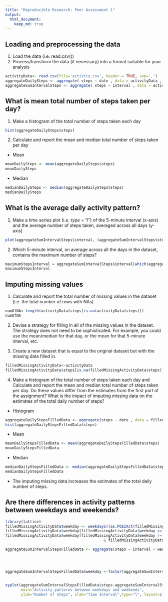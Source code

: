```yaml
---
title: "Reproducible Research: Peer Assessment 1"
output: 
  html_document:
    keep_md: true
---
```



## Loading and preprocessing the data
1. Load the data (i.e. read.csv())
2. Process/transform the data (if necessary) into a format suitable for your analysis
```r
activityData<- read.csv(file='activity.csv', header = TRUE, sep=',')
aggregateDailySteps <- aggregate( steps ~ date , data = activityData , FUN = sum )
aggregateSumIntervalSteps <- aggregate( steps ~ interval , data = activityData , FUN = sum )
```


## What is mean total number of steps taken per day?
1. Make a histogram of the total number of steps taken each day

```r
hist(aggregateDailySteps$steps)
```

2. Calculate and report the mean and median total number of steps taken per day

- Mean
```r
meanDailySteps <- mean(aggregateDailySteps$steps)
meanDailySteps
```

- Median
```r
medianDailySteps <- median(aggregateDailySteps$steps)
medianDailySteps
```

## What is the average daily activity pattern?
1. Make a time series plot (i.e. type = "l") of the 5-minute interval (x-axis) and the average number of steps taken, averaged across all days (y-axis)
```r
plot(aggregateSumIntervalSteps$interval, (aggregateSumIntervalSteps$steps/length(names(table(activityData$date)))), type='l',xlab = "Time Intervals", ylab= "Average Number of Steps Taken")
```

2. Which 5-minute interval, on average across all the days in the dataset, contains the maximum number of steps?
```r
maximumStepsInterval = aggregateSumIntervalSteps$interval[which(aggregateSumIntervalSteps$steps == max(aggregateSumIntervalSteps$steps))]
maximumStepsInterval
```


## Imputing missing values
1. Calculate and report the total number of missing values in the dataset (i.e. the total number of rows with NAs)
```r
numOfNA<-length(activityData$steps[is.na(activityData$steps)])
numOfNA
```

2. Devise a strategy for filling in all of the missing values in the dataset. The strategy does not need to be sophisticated. For example, you could use the mean/median for that day, or the mean for that 5-minute interval, etc.

3. Create a new dataset that is equal to the original dataset but with the missing data filled in.

```r
filledMissingActivityData<-activityData
filledMissingActivityData$steps[is.na(filledMissingActivityData$steps)]<-mean(aggregateSumIntervalSteps$steps/length(names(table(activityData$date))))
```

4. Make a histogram of the total number of steps taken each day and Calculate and report the mean and median total number of steps taken per day. Do these values differ from the estimates from the first part of the assignment? What is the impact of imputing missing data on the estimates of the total daily number of steps?

- Histogram
```r
aggregateDailyStepsFilledData <- aggregate(steps ~ date , data = filledMissingActivityData , FUN = sum )
hist(aggregateDailyStepsFilledData$steps)
```

- Mean
```r
meanDailyStepsFilledData <- mean(aggregateDailyStepsFilledData$steps)
meanDailyStepsFilledData
```

- Median
```r
medianDailyStepsFilledData <- median(aggregateDailyStepsFilledData$steps)
medianDailyStepsFilledData
```
- The imputing missing data increases the estimates of the total daily number of steps.


## Are there differences in activity patterns between weekdays and weekends?
```r
library(lattice) 
filledMissingActivityData$weekday <- weekdays((as.POSIXct(filledMissingActivityData$date)))
filledMissingActivityData$weekday[filledMissingActivityData$weekday == 'Saturday' | filledMissingActivityData$weekday == 'Sunday']<- 'Weekend'
filledMissingActivityData$weekday[filledMissingActivityData$weekday != 'Saturday' & filledMissingActivityData$weekday != 'Sunday'
                                            & filledMissingActivityData$weekday != 'Weekend']<- 'Weekday'

aggregateSumIntervalStepsFilledData <- aggregate(steps ~ interval + weekday, data = filledMissingActivityData , FUN = sum )




aggregateSumIntervalStepsFilledData$weekday <-factor(aggregateSumIntervalStepsFilledData$weekday)


xyplot(aggregateSumIntervalStepsFilledData$steps~aggregateSumIntervalStepsFilledData$interval|aggregateSumIntervalStepsFilledData$weekday, 
       main="Activity patterns between weekdays and weekends", 
       ylab="Number of Steps", xlab="Time Interval",type="l", layout=c(1,2))

```
